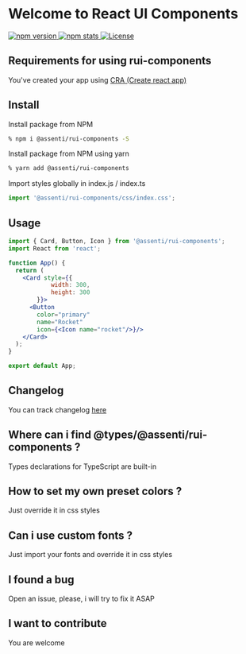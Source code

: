 
<Meta title="Get Started" />

# Welcome to React UI Components

<div style={{ textAlign: 'center', margin: '16px 0' }}>
  <a style={{ margin: 4}} aria-label="NPM version" href="https://www.npmjs.com/package/@assenti/rui-components">
    <img alt="npm version" src="https://badgen.net/npm/v/@assenti/rui-components"/>
  </a>
  <a style={{ margin: 4}} aria-label="Downloads" href="https://npm-stat.com/charts.html?package=%40assenti%2Frui-components">
    <img alt="npm stats" src="https://badgen.net/npm/dw/@assenti/rui-components"/>
  </a>
  <a style={{ margin: 4}} href="https://github.com/Assenti/react-ui-components/blob/master/LICENSE">
    <img alt="License" src="https://img.shields.io/badge/License-MIT-brightgreen.svg"/>
  </a>
</div>

## Requirements for using rui-components
You've created your app using [CRA (Create react app)](https://create-react-app.dev/docs/getting-started/)

## Install
Install package from NPM
```bash
% npm i @assenti/rui-components -S
```
Install package from NPM using yarn

```bash
% yarn add @assenti/rui-components
```
Import styles globally in index.js / index.ts
```jsx
import '@assenti/rui-components/css/index.css';
```

## Usage
```jsx
import { Card, Button, Icon } from '@assenti/rui-components';
import React from 'react';

function App() {
  return (
    <Card style={{ 
            width: 300,
            height: 300
        }}>
      <Button 
        color="primary" 
        name="Rocket" 
        icon={<Icon name="rocket"/>}/>
    </Card>
  );
}

export default App;
```

## Changelog
You can track changelog [here](https://github.com/Assenti/react-ui-components/blob/storybook/CHANGELOG.md)

## Where can i find @types/@assenti/rui-components ?
Types declarations for TypeScript are built-in

## How to set my own preset colors ?
Just override it in css styles

## Can i use custom fonts ?
Just import your fonts and override it in css styles

## I found a bug
Open an issue, please, i will try to fix it ASAP

## I want to contribute
You are welcome
